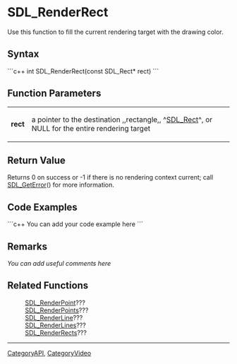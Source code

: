 <!-- pragma section-numbers off -->
<!-- pragma disable-camelcase -->

= SDL_RenderRect =
Use this function to fill the current rendering target with the drawing color.


== Syntax ==
```c++
int SDL_RenderRect(const SDL_Rect* rect)
```

== Function Parameters ==
{|
|'''rect'''
|a pointer to the destination ,,rectangle,, ^[[SDL_Rect]]^, or NULL for the entire rendering target
|}

== Return Value ==
Returns 0 on success or -1 if there is no rendering context current; call [[SDL_GetError]]() for more information.

== Code Examples ==
```c++
You can add your code example here
```

== Remarks ==
''You can add useful comments here''

== Related Functions ==
:[[SDL_RenderPoint]]???
:[[SDL_RenderPoints]]???
:[[SDL_RenderLine]]???
:[[SDL_RenderLines]]???
:[[SDL_RenderRects]]???

----
[[CategoryAPI]], [[CategoryVideo]]

